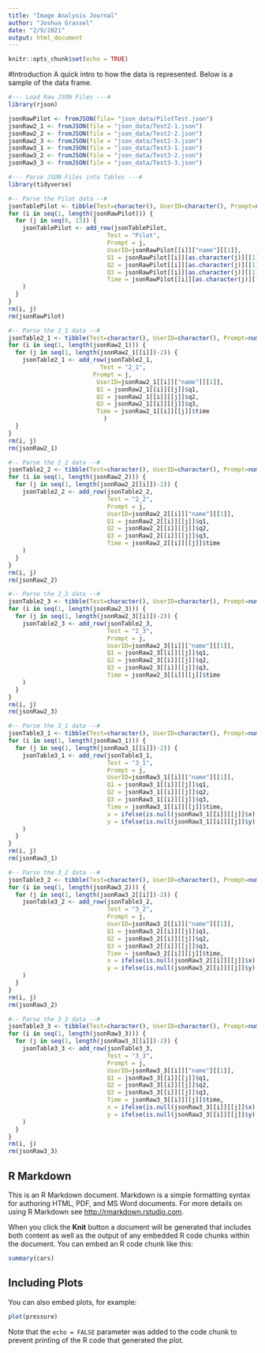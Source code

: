 ```yaml
---
title: "Image Analysis Journal"
author: "Joshua Grassel"
date: "2/9/2021"
output: html_document
---
```


```r
knitr::opts_chunk$set(echo = TRUE)
```

#Introduction
A quick intro to how the data is represented. Below is a sample of the data frame.
```r
#--- Load Raw JSON Files ---#
library(rjson)

jsonRawPilot <- fromJSON(file= "json_data/PilotTest.json")
jsonRaw2_1 <- fromJSON(file = "json_data/Test2-1.json")
jsonRaw2_2 <- fromJSON(file = "json_data/Test2-2.json")
jsonRaw2_3 <- fromJSON(file = "json_data/Test2-3.json")
jsonRaw3_1 <- fromJSON(file = "json_data/Test3-1.json")
jsonRaw3_2 <- fromJSON(file = "json_data/Test3-2.json")
jsonRaw3_3 <- fromJSON(file = "json_data/Test3-3.json")

#--- Parse JSON Files into Tables ---#
library(tidyverse)

#-- Parse the Pilot data --#
jsonTablePilot <- tibble(Test=character(), UserID=character(), Prompt=numeric(),  Q1=numeric(), Q2=numeric(), Q3=numeric(), Time=numeric())
for (i in seq(1, length(jsonRawPilot))) {
  for (j in seq(0, 13)) {
    jsonTablePilot <- add_row(jsonTablePilot,
                            Test = "Pilot",
                            Prompt = j,
                            UserID=jsonRawPilot[[i]]["name"][[1]], 
                            Q1 = jsonRawPilot[[i]][as.character(j)][[1]]$q1, 
                            Q2 = jsonRawPilot[[i]][as.character(j)][[1]]$q2, 
                            Q3 = jsonRawPilot[[i]][as.character(j)][[1]]$q3, 
                            Time = jsonRawPilot[[i]][as.character(j)][[1]]$time
    )
  }
} 
rm(i, j)
rm(jsonRawPilot)

#-- Parse the 2_1 data --#
jsonTable2_1 <- tibble(Test=character(), UserID=character(), Prompt=numeric(),  Q1=numeric(), Q2=numeric(), Q3=numeric(), Time=numeric())
for (i in seq(1, length(jsonRaw2_1))) {
  for (j in seq(1, length(jsonRaw2_1[[i]])-2)) {
    jsonTable2_1 <- add_row(jsonTable2_1, 
                          Test = "2_1",
                        Prompt = j,
                         UserID=jsonRaw2_1[[i]]["name"][[1]], 
                         Q1 = jsonRaw2_1[[i]][[j]]$q1, 
                         Q2 = jsonRaw2_1[[i]][[j]]$q2, 
                         Q3 = jsonRaw2_1[[i]][[j]]$q3, 
                         Time = jsonRaw2_1[[i]][[j]]$time
                           )
  }
} 
rm(i, j)
rm(jsonRaw2_1)

#-- Parse the 2_2 data --#
jsonTable2_2 <- tibble(Test=character(), UserID=character(), Prompt=numeric(),  Q1=numeric(), Q2=numeric(), Q3=numeric(), Time=numeric())
for (i in seq(1, length(jsonRaw2_2))) {
  for (j in seq(1, length(jsonRaw2_2[[i]])-2)) {
    jsonTable2_2 <- add_row(jsonTable2_2, 
                            Test = "2_2",
                            Prompt = j,
                            UserID=jsonRaw2_2[[i]]["name"][[1]], 
                            Q1 = jsonRaw2_2[[i]][[j]]$q1, 
                            Q2 = jsonRaw2_2[[i]][[j]]$q2, 
                            Q3 = jsonRaw2_2[[i]][[j]]$q3, 
                            Time = jsonRaw2_2[[i]][[j]]$time
    )
  }
} 
rm(i, j)
rm(jsonRaw2_2)

#-- Parse the 2_3 data --#
jsonTable2_3 <- tibble(Test=character(), UserID=character(), Prompt=numeric(),  Q1=numeric(), Q2=numeric(), Q3=numeric(), Time=numeric())
for (i in seq(1, length(jsonRaw2_3))) {
  for (j in seq(1, length(jsonRaw2_3[[i]])-2)) {
    jsonTable2_3 <- add_row(jsonTable2_3, 
                            Test = "2_3",
                            Prompt = j,
                            UserID=jsonRaw2_3[[i]]["name"][[1]], 
                            Q1 = jsonRaw2_3[[i]][[j]]$q1, 
                            Q2 = jsonRaw2_3[[i]][[j]]$q2, 
                            Q3 = jsonRaw2_3[[i]][[j]]$q3, 
                            Time = jsonRaw2_3[[i]][[j]]$time
    )
  }
} 
rm(i, j)
rm(jsonRaw2_3)

#-- Parse the 3_1 data --#
jsonTable3_1 <- tibble(Test=character(), UserID=character(), Prompt=numeric(),  Q1=numeric(), Q2=numeric(), Q3=numeric(), Time=numeric(), x=numeric(), y=numeric())
for (i in seq(1, length(jsonRaw3_1))) {
  for (j in seq(1, length(jsonRaw3_1[[i]])-2)) {
    jsonTable3_1 <- add_row(jsonTable3_1, 
                            Test = "3_1",
                            Prompt = j,
                            UserID=jsonRaw3_1[[i]]["name"][[1]], 
                            Q1 = jsonRaw3_1[[i]][[j]]$q1, 
                            Q2 = jsonRaw3_1[[i]][[j]]$q2, 
                            Q3 = jsonRaw3_1[[i]][[j]]$q3, 
                            Time = jsonRaw3_1[[i]][[j]]$time,
                            x = ifelse(is.null(jsonRaw3_1[[i]][[j]]$x), NA, jsonRaw3_1[[i]][[j]]$x),
                            y = ifelse(is.null(jsonRaw3_1[[i]][[j]]$y), NA, jsonRaw3_1[[i]][[j]]$y)
    )
  }
} 
rm(i, j)
rm(jsonRaw3_1)

#-- Parse the 3_2 data --#
jsonTable3_2 <- tibble(Test=character(), UserID=character(), Prompt=numeric(),  Q1=numeric(), Q2=numeric(), Q3=numeric(), Time=numeric(), x=numeric(), y=numeric())
for (i in seq(1, length(jsonRaw3_2))) {
  for (j in seq(1, length(jsonRaw3_2[[i]])-2)) {
    jsonTable3_2 <- add_row(jsonTable3_2, 
                            Test = "3_2",
                            Prompt = j,
                            UserID=jsonRaw3_2[[i]]["name"][[1]], 
                            Q1 = jsonRaw3_2[[i]][[j]]$q1, 
                            Q2 = jsonRaw3_2[[i]][[j]]$q2, 
                            Q3 = jsonRaw3_2[[i]][[j]]$q3, 
                            Time = jsonRaw3_2[[i]][[j]]$time,
                            x = ifelse(is.null(jsonRaw3_2[[i]][[j]]$x), NA, jsonRaw3_2[[i]][[j]]$x),
                            y = ifelse(is.null(jsonRaw3_2[[i]][[j]]$y), NA, jsonRaw3_2[[i]][[j]]$y)
    )
  }
} 
rm(i, j)
rm(jsonRaw3_2)

#-- Parse the 3_3 data --#
jsonTable3_3 <- tibble(Test=character(), UserID=character(), Prompt=numeric(),  Q1=numeric(), Q2=numeric(), Q3=numeric(), Time=numeric(), x=numeric(), y=numeric())
for (i in seq(1, length(jsonRaw3_3))) {
  for (j in seq(1, length(jsonRaw3_3[[i]])-2)) {
    jsonTable3_3 <- add_row(jsonTable3_3, 
                            Test = "3_3",
                            Prompt = j,
                            UserID=jsonRaw3_3[[i]]["name"][[1]], 
                            Q1 = jsonRaw3_3[[i]][[j]]$q1, 
                            Q2 = jsonRaw3_3[[i]][[j]]$q2, 
                            Q3 = jsonRaw3_3[[i]][[j]]$q3, 
                            Time = jsonRaw3_3[[i]][[j]]$time,
                            x = ifelse(is.null(jsonRaw3_3[[i]][[j]]$x), NA, jsonRaw3_3[[i]][[j]]$x),
                            y = ifelse(is.null(jsonRaw3_3[[i]][[j]]$y), NA, jsonRaw3_3[[i]][[j]]$y)
    )
  }
} 
rm(i, j)
rm(jsonRaw3_3)
```

## R Markdown

This is an R Markdown document. Markdown is a simple formatting syntax for authoring HTML, PDF, and MS Word documents. For more details on using R Markdown see <http://rmarkdown.rstudio.com>.

When you click the **Knit** button a document will be generated that includes both content as well as the output of any embedded R code chunks within the document. You can embed an R code chunk like this:

```r
summary(cars)
```

## Including Plots

You can also embed plots, for example:

```r
plot(pressure)
```

Note that the `echo = FALSE` parameter was added to the code chunk to prevent printing of the R code that generated the plot.
